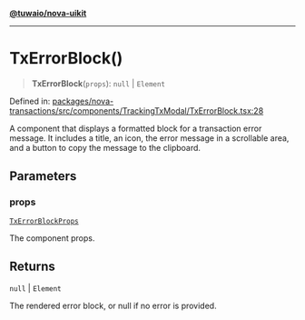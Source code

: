 [**@tuwaio/nova-uikit**](../../../README.md)

***

# TxErrorBlock()

> **TxErrorBlock**(`props`): `null` \| `Element`

Defined in: [packages/nova-transactions/src/components/TrackingTxModal/TxErrorBlock.tsx:28](https://github.com/TuwaIO/nova-uikit/blob/bd631b1858a6e2c1ae9f2da0ea6aeb1e1a20c4f2/packages/nova-transactions/src/components/TrackingTxModal/TxErrorBlock.tsx#L28)

A component that displays a formatted block for a transaction error message.
It includes a title, an icon, the error message in a scrollable area,
and a button to copy the message to the clipboard.

## Parameters

### props

[`TxErrorBlockProps`](../type-aliases/TxErrorBlockProps.md)

The component props.

## Returns

`null` \| `Element`

The rendered error block, or null if no error is provided.
